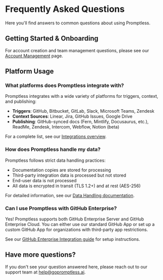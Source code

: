 # Frequently Asked Questions

Here you'll find answers to common questions about using Promptless.

## Getting Started & Onboarding

For account creation and team management questions, please see our [Account Management](/docs/account-management) page.

## Platform Usage

### What platforms does Promptless integrate with?

Promptless integrates with a wide variety of platforms for triggers, context, and publishing:

- **Triggers**: GitHub, Bitbucket, GitLab, Slack, Microsoft Teams, Zendesk
- **Context Sources**: Linear, Jira, GitHub Issues, Google Drive
- **Publishing**: GitHub-synced docs (Fern, Mintlify, Docusaurus, etc.), ReadMe, Zendesk, Intercom, Webflow, Notion (beta)

For a complete list, see our [Integrations overview](/docs/integrations).

### How does Promptless handle my data?

Promptless follows strict data handling practices:
- Documentation copies are stored for processing
- Third-party integration data is processed but not stored
- End-user data is not processed
- All data is encrypted in transit (TLS 1.2+) and at rest (AES-256)

For detailed information, see our [Data Handling documentation](/docs/security-and-privacy/data-handling-and-classification).

### Can I use Promptless with GitHub Enterprise?

Yes! Promptless supports both GitHub Enterprise Server and GitHub Enterprise Cloud. You can either use our standard GitHub App or set up a custom GitHub App for organizations with third-party app restrictions.

See our [GitHub Enterprise Integration guide](/docs/integrations/github-enterprise-integration) for setup instructions.

## Have more questions?

If you don't see your question answered here, please reach out to our support team at [help@gopromptless.ai](mailto:help@gopromptless.ai).